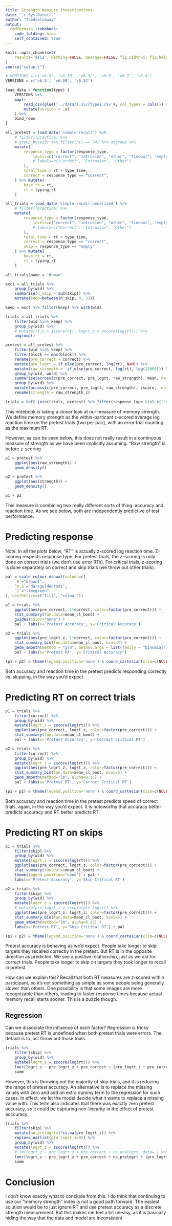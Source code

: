 ```yaml
---
title: Strength measure investigations
date: "`r Sys.Date()`"
author: "fredcallaway"
output:
  rmdformats::robobook:
    code_folding: hide
    self_contained: true
---
```



```r

knitr::opts_chunk$set(
    results='asis', warning=FALSE, message=FALSE, fig.width=5, fig.height=4, fig.align="center"
)
source("setup.r")

# VERSIONS = c('v6.5', 'v6.5B', 'v6.5C', 'v6.6', 'v6.7', 'v6.8')
VERSIONS = c('v6.5', 'v6.5B', 'v6.5C')

load_data = function(type) {
    VERSIONS %>% 
    map(~ 
        read_csv(glue('../data/{.x}/{type}.csv'), col_types = cols()) %>% 
        mutate(version = .x)
    ) %>% 
    bind_rows
}

all_pretest = load_data('simple-recall') %>% 
    # filter(!practice) %>% 
    # group_by(wid) %>% filter(n() == 74) %>% ungroup %>%
    mutate(
        response_type = factor(response_type, 
            levels=c("correct", "intrusion", "other", "timeout", "empty"),
            # labels=c("Correct", "Intrusion", "Other")
        ),
        total_time = rt + type_time,
        correct = response_type == "correct",
    ) %>% mutate(
        base_rt = rt,
        rt = typing_rt
    )

all_trials = load_data('simple-recall-penalized') %>% 
    # filter(!practice) %>% 
    mutate(
        response_type = factor(response_type, 
            levels=c("correct", "intrusion", "other", "timeout", "empty"),
            # labels=c("Correct", "Intrusion", "Other")
        ),
        total_time = rt + type_time,
        correct = response_type == "correct",
        skip = response_type == "empty"
    ) %>% mutate(
        base_rt = rt,
        rt = typing_rt
    )
```


```r
all_trials$name = 'Human'

excl = all_trials %>% 
    group_by(wid) %>%
    summarise(n_skip = sum(skip)) %>% 
    mutate(keep=between(n_skip, 4, 33))

keep = excl %>% filter(keep) %>% with(wid)

trials = all_trials %>% 
    filter(wid %in% keep) %>% 
    group_by(wid) %>% 
    # mutate(rt_z = zscore(rt), logrt_z = zscore(log(rt))) %>% 
    ungroup()

pretest = all_pretest %>% 
    filter(wid %in% keep) %>% 
    filter(block == max(block)) %>% 
    rename(pre_correct = correct) %>% 
    mutate(pre_logrt = if_else(pre_correct, log(rt), NaN)) %>% 
    mutate(raw_strength = -if_else(pre_correct, log(rt), log(15000))) %>% 
    group_by(wid, word) %>% 
    summarise(across(c(pre_correct, pre_logrt, raw_strength), mean, na.rm=T)) %>%
    group_by(wid) %>%
    mutate(across(c(pre_correct, pre_logrt, raw_strength), zscore, .names="{.col}_z")) %>% 
    rename(strength = raw_strength_z)

trials = left_join(trials, pretest) %>% filter(response_type %in% c("correct","empty"))

```

This notebook is taking a closer look at our measure of memory strength. We
define memory strength as the within-particant z-scored average log reaction
time on the pretest trials (two per pair), with an error trial counting as the
maximum RT.

However, as can be seen below, this does not really result in a continuous
measure of strength as we have been implicitly assuming. "Raw strength" is
before z-scoring.

```r
p1 = pretest %>% 
    ggplot(aes(raw_strength)) +
    geom_density()

p2 = pretest %>% 
    ggplot(aes(strength)) +
    geom_density()

p1 + p2
```

This measure is combining two really different sorts of thing: accuracy and
reaction time. As we see below, both are independently predictive of test
performance.

# Predicting response

Note: In all the plots below, "RT" is actually z-scored log reaction time. Z-scoring
respects response type. For pretest trials, the z-scoring is only done on correct
trials (we don't use error RTs). For critical trials, z-scoring is done separately
on correct and skip trials (we throw out other trials).

```r
pal = scale_colour_manual(values=c(
    `0`="brown1",
    `0.5`="darkgoldenrod1",
    `1`="limegreen"
), aesthetics=c("fill", "colour"))

p1 = trials %>% 
    ggplot(aes(pre_correct, 1*correct, color=factor(pre_correct))) +
    stat_summary(fun.data=mean_cl_boot) +
    guides(color="none") +
    pal + labs(x='Pretest Accuracy', y='Critical Accuracy')

p2 = trials %>% 
    ggplot(aes(pre_logrt_z, 1*correct, color=factor(pre_correct))) +
    stat_summary_bin(fun.data=mean_cl_boot, bins=5) +
    geom_smooth(method = "glm", method.args = list(family = "binomial"), formula=y~x, alpha=.15) + 
    pal + labs(x='Pretest RT', y='Critical Accuracy')

(p1 + p2) & theme(legend.position='none') & coord_cartesian(xlim=c(NULL), ylim=c(0, 1))
```

Both accuracy and reaction time in the pretest predicts responding correctly
vs. skipping, in the way you'd expect.


# Predicting RT on correct trials

```r
p1 = trials %>% 
    filter(correct) %>% 
    group_by(wid) %>% 
    mutate(logrt_z = zscore(log(rt))) %>% 
    ggplot(aes(pre_correct, logrt_z, color=factor(pre_correct))) +
    stat_summary(fun.data=mean_cl_boot) +
    pal + labs(x='Pretest Accuracy', y='Correct Critical RT')

p2 = trials %>% 
    filter(correct) %>% 
    group_by(wid) %>% 
    mutate(logrt_z = zscore(log(rt))) %>% 
    ggplot(aes(pre_logrt_z, logrt_z, color=factor(pre_correct))) +
    stat_summary_bin(fun.data=mean_cl_boot, bins=5) +
    geom_smooth(method="lm", alpha=0.15) +
    pal + labs(x='Pretest RT', y='Correct Critical RT')

(p1 + p2) & theme(legend.position='none') & coord_cartesian(xlim=c(NULL), ylim=c(-1.5, 3))
```

Both accuracy and reaction time in the pretest predicts speed of correct
trials, again, in the way you'd expect. It is noteworthy that accuracy
better predicts accuracy and RT better predicts RT.

# Predicting RT on skips

```r
p1 = trials %>% 
    filter(skip) %>% 
    group_by(wid) %>% 
    mutate(logrt_z = zscore(log(rt))) %>% 
    ggplot(aes(pre_correct, logrt_z, color=factor(pre_correct))) +
    stat_summary(fun.data=mean_cl_boot) +
    theme(legend.position="none") + pal +
    labs(x='Pretest Accuracy', y='Skip Critical RT')

p2 = trials %>% 
    filter(skip) %>% 
    group_by(wid) %>% 
    mutate(logrt_z = zscore(log(rt))) %>% 
    # mutate(pre_logrt_z = zscore(pre_logrt)) %>% 
    ggplot(aes(pre_logrt_z, logrt_z, color=factor(pre_correct))) +
    stat_summary_bin(fun.data=mean_cl_boot, bins=5) +
    geom_smooth(method="lm", alpha=0.15) +
    labs(x='Pretest RT', y='Skip Critical RT') + pal

(p1 + p2) & theme(legend.position='none') & coord_cartesian(xlim=c(NULL), ylim=c(-1, 2))
```

Pretest accuracy is behaving as we'd expect. People take longer to skip
targets they recalled correctly in the pretest. But RT is in the opposite
direction as predicted. We see a positive relationship, just as we did for
correct trials. People take longer to skip on targets they took longer to
recall in pretest.

How can we explain this? Recall that both RT measures are z-scored within
participant, so it's not something as simple as some people being generally 
slower than others. One possibility is that some images are more recognizable
than others, leading to faster response times because actual memory recall
starts sooner. This is a puzzle though.

## Regression

Can we dissociate the influence of each factor? Regression is tricky because
pretest RT is undefined when both pretest trials were errors. The default is
to just throw out those trials.

```r
trials %>% 
    filter(skip) %>% 
    group_by(wid) %>% 
    mutate(logrt_z = zscore(log(rt))) %>% 
    lmer(logrt_z ~ pre_logrt_z + pre_correct + (pre_logrt_z + pre_correct|wid), data=.) %>% 
    summ
```

However, this is throwing out the majority of skip trials, and it is reducing
the range of pretest accuracy. An alternative is to replace the missing values
with zero and add an extra dummy term to the regression for such cases. In
effect, we let the model decide what it wants to replace a missing value with.
This term also indicates that there was exactly zero pretest accuracy, so it could
be capturing non-linearity in the effect of pretest acccuracy.

```r
trials %>% 
    filter(skip) %>% 
    mutate(no_prelogrt=1*is.na(pre_logrt_z)) %>% 
    replace_na(list(pre_logrt_z=0)) %>% 
    group_by(wid) %>% 
    mutate(logrt_z = zscore(log(rt))) %>% 
    # lm(logrt_z ~ pre_logrt_z + pre_correct + no_prelogrt, data=.) %>% 
    lmer(logrt_z ~ pre_logrt_z + pre_correct + no_prelogrt + (pre_logrt_z + pre_correct |wid), data=.) %>% 
    summ
```

# Conclusion

I don't know exactly what to conclude from this. I do think that continuing to
use our "memory strength" index is not a good path forward. The easiest
solution would be to just ignore RT and use pretest accuracy as a discrete
strength measurement. But this makes me feel a bit uneasy, as it is basically
hiding the way that the data and model are inconsistent.


